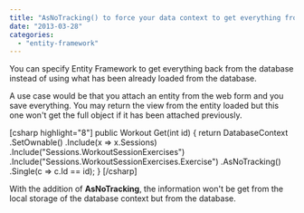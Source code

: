 ```yaml
---
title: "AsNoTracking() to force your data context to get everything from the database"
date: "2013-03-28"
categories: 
  - "entity-framework"
---
```


You can specify Entity Framework to get everything back from the database instead of using what has been already loaded from the database.

A use case would be that you attach an entity from the web form and you save everything. You may return the view from the entity loaded but this one won't get the full object if it has been attached previously.

\[csharp highlight="8"\] public Workout Get(int id) { return DatabaseContext .SetOwnable<Workout>() .Include(x => x.Sessions) .Include("Sessions.WorkoutSessionExercises") .Include("Sessions.WorkoutSessionExercises.Exercise") .AsNoTracking() .Single(c => c.Id == id); } \[/csharp\]

With the addition of **AsNoTracking**, the information won't be get from the local storage of the database context but from the database.
